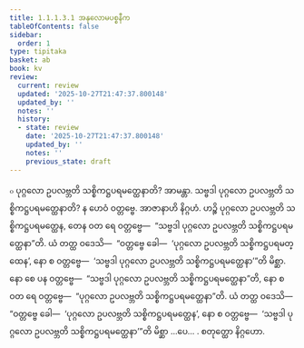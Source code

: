 ```yaml
---
title: 1.1.1.3.1 အနုလောမပစ္စနီက
tableOfContents: false
sidebar:
  order: 1
type: tipitaka
basket: ab
book: kv
review:
  current: review
  updated: '2025-10-27T21:47:37.800148'
  updated_by: ''
  notes: ''
  history:
  - state: review
    date: '2025-10-27T21:47:37.800148'
    updated_by: ''
    notes: ''
    previous_state: draft
---
```



<ReviewStatus review={frontmatter.review} showDetails={true} />

<HypothesisAnnotation frontmatter={frontmatter} />

<DynamicBreadcrumb />

<Division number="12" book="kv" e="ch" v="32" p="8">

<Paragraph number="44" book="kv">
๐ ပုဂ္ဂလော ဥပလဗ္ဘတိ သစ္စိကဋ္ဌပရမတ္ထေနာတိ? အာမန္တာ. သဗ္ဗဒါ ပုဂ္ဂလော ဥပလဗ္ဘတိ သစ္စိကဋ္ဌပရမတ္ထေနာတိ? န ဟေဝံ ဝတ္တဗ္ဗေ.
</Paragraph>

<Paragraph number="45" book="kv">
အာဇာနာဟိ နိဂ္ဂဟံ. ဟဉ္စိ ပုဂ္ဂလော ဥပလဗ္ဘတိ သစ္စိကဋ္ဌပရမတ္ထေန, တေန ဝတ ရေ ဝတ္တဗ္ဗေ—  “သဗ္ဗဒါ ပုဂ္ဂလော ဥပလဗ္ဘတိ သစ္စိကဋ္ဌပရမတ္ထေနာ”တိ. ယံ တတ္ထ ဝဒေသိ—  “ဝတ္တဗ္ဗေ ခေါ—  ‘ပုဂ္ဂလော ဥပလဗ္ဘတိ သစ္စိကဋ္ဌပရမတ္ထေန’, နော စ ဝတ္တဗ္ဗေ—  ‘သဗ္ဗဒါ ပုဂ္ဂလော ဥပလဗ္ဘတိ သစ္စိကဋ္ဌပရမတ္ထေနာ’”တိ မိစ္ဆာ.
</Paragraph>

<Paragraph number="46" book="kv">
နော စေ ပန ဝတ္တဗ္ဗေ—  “သဗ္ဗဒါ ပုဂ္ဂလော ဥပလဗ္ဘတိ သစ္စိကဋ္ဌပရမတ္ထေနာ”တိ, နော စ ဝတ ရေ ဝတ္တဗ္ဗေ—  “ပုဂ္ဂလော ဥပလဗ္ဘတိ သစ္စိကဋ္ဌပရမတ္ထေနာ”တိ. ယံ တတ္ထ ဝဒေသိ—  “ဝတ္တဗ္ဗေ ခေါ—  ‘ပုဂ္ဂလော ဥပလဗ္ဘတိ သစ္စိကဋ္ဌပရမတ္ထေန’, နော စ ဝတ္တဗ္ဗေ—  ‘သဗ္ဗဒါ ပုဂ္ဂလော ဥပလဗ္ဘတိ သစ္စိကဋ္ဌပရမတ္ထေနာ’”တိ မိစ္ဆာ …ပေ… .

</Paragraph>
</Division>

<Paragraph number="47" type="center" book="kv">
စတုတ္ထော နိဂ္ဂဟော.
</Paragraph>
